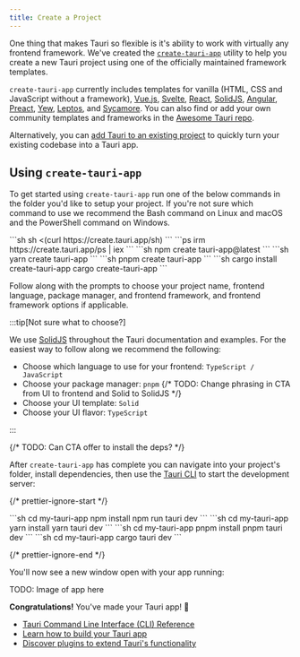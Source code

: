 ```yaml
---
title: Create a Project
---
```



One thing that makes Tauri so flexible is it's ability to work with virtually any frontend framework. We've created the [`create-tauri-app`](https://github.com/tauri-apps/create-tauri-app) utility to help you create a new Tauri project using one of the officially maintained framework templates.

`create-tauri-app` currently includes templates for vanilla (HTML, CSS and JavaScript without a framework), [Vue.js](https://vuejs.org), [Svelte](https://svelte.dev), [React](https://reactjs.org/), [SolidJS](https://www.solidjs.com/), [Angular](https://angular.io/), [Preact](https://preactjs.com/), [Yew](https://yew.rs/), [Leptos](https://github.com/leptos-rs/leptos), and [Sycamore](https://sycamore-rs.netlify.app/). You can also find or add your own community templates and frameworks in the [Awesome Tauri repo](#).

Alternatively, you can [add Tauri to an existing project](/2/guide/create/existing-project) to quickly turn your existing codebase into a Tauri app.

## Using `create-tauri-app`

To get started using `create-tauri-app` run one of the below commands in the folder you'd like to setup your project. If you're not sure which command to use we recommend the Bash command on Linux and macOS and the PowerShell command on Windows.

<Tabs>
<TabItem label="Bash">
```sh
sh <(curl https://create.tauri.app/sh)
```
</TabItem>
<TabItem label="PowerShell">
```ps
irm https://create.tauri.app/ps | iex
```
</TabItem>
<TabItem label="npm">
```sh
npm create tauri-app@latest
```
</TabItem>
<TabItem label="Yarn">
```sh
yarn create tauri-app
```
</TabItem>
<TabItem label="pnpm">
```sh
pnpm create tauri-app
```
</TabItem>
<TabItem label="Cargo">
```sh
cargo install create-tauri-app
cargo create-tauri-app
```
</TabItem>
</Tabs>

Follow along with the prompts to choose your project name, frontend language, package manager, and frontend framework, and frontend framework options if applicable.

:::tip[Not sure what to choose?]

We use [SolidJS](https://www.solidjs.com) throughout the Tauri documentation and examples. For the easiest way to follow along we recommend the following:

- Choose which language to use for your frontend: `TypeScript / JavaScript`
- Choose your package manager: `pnpm`
  {/* TODO: Change phrasing in CTA from UI to frontend and Solid to SolidJS */}
- Choose your UI template: `Solid`
- Choose your UI flavor: `TypeScript`

:::

{/* TODO: Can CTA offer to install the deps? */}

After `create-tauri-app` has complete you can navigate into your project's folder, install dependencies, then use the [Tauri CLI](/reference/cli) to start the development server:

{/* prettier-ignore-start */}

<Tabs>
  <TabItem label="npm">
    ```sh
    cd my-tauri-app
    npm install
    npm run tauri dev
    ```
  </TabItem>
  <TabItem label="Yarn">
    ```sh
    cd my-tauri-app
    yarn install
    yarn tauri dev
    ```
  </TabItem>
  <TabItem label="pnpm">
    ```sh
    cd my-tauri-app
    pnpm install
    pnpm tauri dev
    ```
  </TabItem>
  <TabItem label="Cargo">
    ```sh
    cd my-tauri-app
    cargo tauri dev
    ```
  </TabItem>
</Tabs>

{/* prettier-ignore-end */}

You'll now see a new window open with your app running:

TODO: Image of app here

**Congratulations!** You've made your Tauri app! 🚀

<NextSteps>

- [Tauri Command Line Interface (CLI) Reference](/reference/cli)
- [Learn how to build your Tauri app](/guides/build)
- [Discover plugins to extend Tauri's functionality](/plugins)

</NextSteps>
